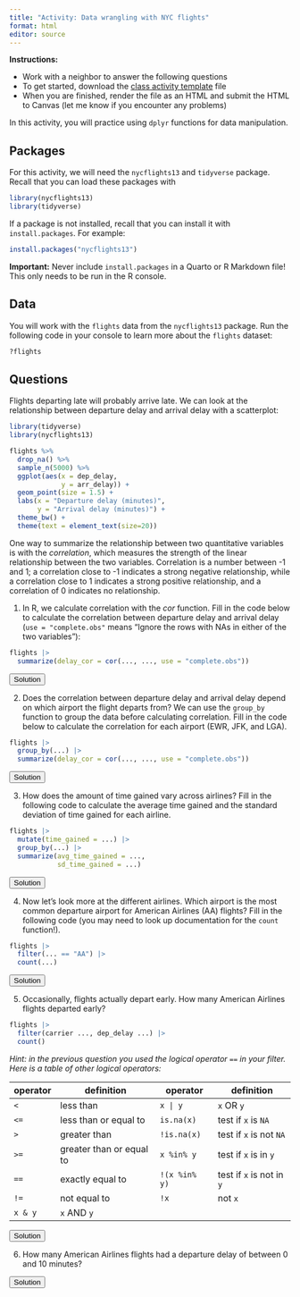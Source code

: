 ```yaml
---
title: "Activity: Data wrangling with NYC flights"
format: html
editor: source
---
```


**Instructions:** 

* Work with a neighbor to answer the following questions 
* To get started, download the [class activity template](https://sta279-f25.github.io/class_activities/ca_02_template.qmd) file
* When you are finished, render the file as an HTML and submit the HTML to Canvas (let me know if you encounter any problems)

In this activity, you will practice using `dplyr` functions for data manipulation.

## Packages

For this activity, we will need the `nycflights13` and `tidyverse` package. Recall that you can load these packages with

```r
library(nycflights13)
library(tidyverse)
```

If a package is not installed, recall that you can install it with `install.packages`. For example:

```r
install.packages("nycflights13")
```

**Important:** Never include `install.packages` in a Quarto or R Markdown file! This only needs to be run in the R console.


## Data

You will work with the `flights` data from the `nycflights13` package. Run the following code in your console to learn more about the `flights` dataset:

```r
?flights
```

## Questions

Flights departing late will probably arrive late. We can look at the relationship between departure delay and arrival delay with a scatterplot:

```r
library(tidyverse)
library(nycflights13)

flights %>%
  drop_na() %>%
  sample_n(5000) %>%
  ggplot(aes(x = dep_delay,
             y = arr_delay)) +
  geom_point(size = 1.5) +
  labs(x = "Departure delay (minutes)",
       y = "Arrival delay (minutes)") +
  theme_bw() +
  theme(text = element_text(size=20))
```

One way to summarize the relationship between two quantitative variables is with the *correlation*, which measures the strength of the linear relationship between the two variables. Correlation is a number between -1 and 1; a correlation close to -1 indicates a strong negative relationship, while a correlation close to 1 indicates a strong positive relationship, and a correlation of 0 indicates no relationship.

1. In R, we calculate correlation with the *cor* function. Fill in the code below to calculate the correlation between departure delay and arrival delay (`use = "complete.obs"` means "Ignore the rows with NAs in either of the two variables"):

```r
flights |>
  summarize(delay_cor = cor(..., ..., use = "complete.obs"))
```

<SCRIPT>
function ShowAndHide(divid) {
    var x = document.getElementById(divid);
    if (x.style.display == 'none') {
        x.style.display = 'block';
    } else {
        x.style.display = 'none';
    }
}
</SCRIPT>

<BUTTON ONCLICK="ShowAndHide('q1_solution')">Solution</BUTTON>

<DIV ID="q1_solution" STYLE="display:none">
```r
flights |>
  summarize(delay_cor = cor(dep_delay, arr_delay, use = "complete.obs"))
```
</DIV>

2. Does the correlation between departure delay and arrival delay depend on which airport the flight departs from? We can use the `group_by` function to group the data before calculating correlation. Fill in the code below to calculate the correlation for each airport (EWR, JFK, and LGA).

```r
flights |>
  group_by(...) |>
  summarize(delay_cor = cor(..., ..., use = "complete.obs"))
```

<BUTTON ONCLICK="ShowAndHide('q2_solution')">Solution</BUTTON>

<DIV ID="q2_solution" STYLE="display:none">
```r
flights |>
  group_by(origin) |>
  summarize(delay_cor = cor(dep_delay, arr_delay, use = "complete.obs"))
```
</DIV>

3. How does the amount of time gained vary across airlines? Fill in the following code to calculate the average time gained and the standard deviation of time gained for each airline.

```r
flights |>
  mutate(time_gained = ...) |>
  group_by(...) |>
  summarize(avg_time_gained = ...,
            sd_time_gained = ...)
```

<BUTTON ONCLICK="ShowAndHide('q4_solution')">Solution</BUTTON>

<DIV ID="q4_solution" STYLE="display:none">
```r
flights |>
  mutate(time_gained = dep_delay - arr_delay) |>
  group_by(carrier) |>
  summarize(avg_time_gained = mean(time_gained, na.rm=T),
            sd_time_gained = sd(time_gained, na.rm=T))
```
</DIV>

4. Now let's look more at the different airlines. Which airport is the most common departure airport for American Airlines (AA) flights? Fill in the following code (you may need to look up documentation for the `count` function!).

```r
flights |>
  filter(... == "AA") |>
  count(...)
```

<BUTTON ONCLICK="ShowAndHide('q5_solution')">Solution</BUTTON>

<DIV ID="q5_solution" STYLE="display:none">
```r
flights |>
  filter(carrier == "AA") |>
  count(origin)
```
</DIV>

5. Occasionally, flights actually depart early. How many American Airlines flights departed early?

```r
flights |>
  filter(carrier ..., dep_delay ...) |>
  count()
```

*Hint: in the previous question you used the logical operator `==` in your filter. Here is a table of other logical operators:*

| operator | definition | operator | definition |
| --- | --- | --- | --- |
| `<`         | less than | `x | y` | `x` OR `y` |
| `<= ` | less than or equal to | `is.na(x)` | test if `x` is `NA` |
| `>` | greater than | `!is.na(x)` |  test if `x` is not `NA` |
| `>=` | greater than or equal to | `x %in% y` | test if `x` is in `y` |
| `==` | exactly equal to | `!(x %in% y)`| test if `x` is not in `y`|
| `!=` | not equal to | `!x` | not `x` |
| `x & y` | `x` AND `y` | | |

<BUTTON ONCLICK="ShowAndHide('q6_solution')">Solution</BUTTON>

<DIV ID="q6_solution" STYLE="display:none">
```r
flights |>
  filter(carrier == "AA", dep_delay < 0) |>
  count()
```
</DIV>

6. How many American Airlines flights had a departure delay of between 0 and 10 minutes?

<BUTTON ONCLICK="ShowAndHide('q7_solution')">Solution</BUTTON>

<DIV ID="q7_solution" STYLE="display:none">
Here are a couple different solutions. The first one uses the `&` operator:

```r
flights |>
  filter(carrier == "AA", dep_delay > 0 & dep_delay < 10) |>
  count()
```

The second uses the fact that separating statements with a comma within the `filter` function is equivalent to using the `&` operator:

```r
flights |>
  filter(carrier == "AA", dep_delay > 0, dep_delay < 10) |>
  count()
```

Here is code that WILL NOT work (you can't have a chain of inequalities like this in R):

```r
flights |>
  filter(carrier == "AA", 0 < dep_delay < 10) |>
  count()
```
</DIV>